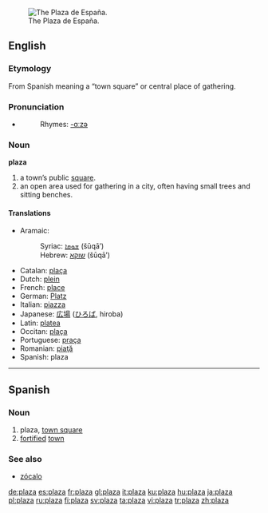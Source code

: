 {{see|plaża}}
[[Image:Plaza de España.jpg|thumb|right|The Plaza de España.]]
==English==

===Etymology===
From Spanish meaning a “town square” or central place of gathering.

===Pronunciation===
*{{audio|en-us-plaza.ogg|Audio (US)}}
*:Rhymes: [[Rhymes:English:-ɑːzə|-ɑːzə]]

===Noun===
'''plaza'''

# a town’s public [[square]].
# an open area used for gathering in a city, often having small trees and sitting benches.

====Translations====
* Aramaic:
*: Syriac: [[ܫܘܩܐ]] (šūqā’) {{m}}
*: Hebrew: [[שוקא]] (šūqā’) {{m}}
* Catalan: [[plaça]]
* Dutch: [[plein]] {{n}}
* French: [[place]]
* German: [[Platz]] {{m}}
* Italian: [[piazza]]
* Japanese: [[広場]] ([[ひろば]], hiroba)
* Latin: [[platea]]
* Occitan: [[plaça]]
* Portuguese: [[praça]]
* Romanian: [[piaţă]]
* Spanish: plaza

----

==Spanish==
===Noun===
{{es-noun-f}}

# plaza, [[town square]]
# [[fortified]] [[town]]

===See also===
*[[zócalo]]

[[de:plaza]]
[[es:plaza]]
[[fr:plaza]]
[[gl:plaza]]
[[it:plaza]]
[[ku:plaza]]
[[hu:plaza]]
[[ja:plaza]]
[[pl:plaza]]
[[ru:plaza]]
[[fi:plaza]]
[[sv:plaza]]
[[ta:plaza]]
[[vi:plaza]]
[[tr:plaza]]
[[zh:plaza]]